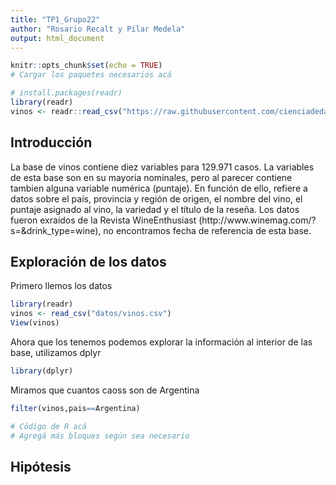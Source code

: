 ```yaml
---
title: "TP1_Grupo22"
author: "Rosario Recalt y Pilar Medela"
output: html_document
---
```



```r
knitr::opts_chunk$set(echo = TRUE)
# Cargar los paquetes necesarios acá
```

```r
# install.packages(readr)
library(readr)
vinos <- readr::read_csv("https://raw.githubusercontent.com/cienciadedatos/datos-de-miercoles/master/datos/2019/2019-06-12/vinos.csv")
```


## Introducción

La base de vinos contiene diez variables para 129.971 casos. La variables de esta base son en su mayoria nominales, pero al parecer contiene tambien alguna variable numérica (puntaje). En función de ello, refiere a datos sobre el país, provincia y región de origen, el nombre del vino, el puntaje asignado al vino, la variedad y el título de la reseña. Los datos fueron exraídos de la Revista WineEnthusiast (http://www.winemag.com/?s=&drink_type=wine), no encontramos fecha de referencia de esta base.



## Exploración de los datos
Primero llemos los datos 

```r
library(readr)
vinos <- read_csv("datos/vinos.csv")
View(vinos)

```

Ahora que los tenemos podemos explorar la información al interior de las base, utilizamos dplyr

```r
library(dplyr)

```
Miramos que cuantos caoss son de Argentina

```r
filter(vinos,pais==Argentina)
```



```r
# Cödigo de R acá 
# Agregá más bloques según sea necesario
```



## Hipótesis


